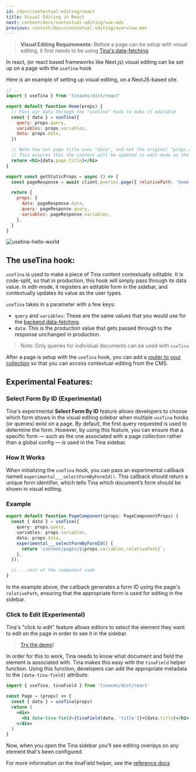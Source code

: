 ```yaml
---
id: /docs/contextual-editing/react
title: Visual Editing in React
next: content/docs/contextual-editing/vue.mdx
previous: content/docs/contextual-editing/overview.mdx
---
```


> **Visual Editing Requirements:**
> Before a page can be setup with visual editing, it first needs to be using [Tina's data-fetching](/docs/features/data-fetching/).

In react, (or react based frameworks like Next.js) visual editing can be set up on a page with the `useTina` hook

Here is an example of setting up visual editing, on a NextJS-based site.

```jsx
// ...
import { useTina } from 'tinacms/dist/react'

export default function Home(props) {
  // Pass our data through the "useTina" hook to make it editable
  const { data } = useTina({
    query: props.query,
    variables: props.variables,
    data: props.data,
  })

  // Note how our page title uses "data", and not the original "props.data".
  // This ensures that the content will be updated in edit-mode as the user types
  return <h1>{data.page.title}</h1>
}

export const getStaticProps = async () => {
  const pageResponse = await client.queries.page({ relativePath: 'home.mdx' })

  return {
    props: {
      data: pageResponse.data,
      query: pageResponse.query,
      variables: pageResponse.variables,
    },
  }
}
```

![usetina-hello-world](/img/docs/contextual-editing/hello-world.png)

## The useTina hook:

`useTina` is used to make a piece of Tina content contextually editable. It is code-split, so that in production, this hook will simply pass through its data value. In edit-mode, it registers an editable form in the sidebar, and contextually updates its value as the user types.

`useTina` takes in a parameter with a few keys:

* `query` and `variables`: These are the same values that you would use for the [backend data-fetching](/docs/features/data-fetching/).
* `data`: This is the production value that gets passed through to the response unchanged in production.

> Note: Only queries for individual documents can be used with `useTina`

After a page is setup with the `useTina` hook, you can add a [router to your collection](/docs/contextual-editing/router) so that you can access contextual-editing from the CMS.

## Experimental Features:

### Select Form By ID (Experimental)

Tina's experimental **Select Form By ID** feature allows developers to choose which form shows in the visual editing sidebar when multiple `useTina` hooks (or queries) exist on a page. By default, the first query requested is used to determine the form. However, by using this feature, you can ensure that a specific form — such as the one associated with a page collection rather than a global config — is used in the Tina sidebar.

### How It Works

When initializing the `useTina` hook, you can pass an experimental callback named `experimental___selectFormByFormId()`. This callback should return a unique form identifier, which tells Tina which document’s form should be shown in visual editing.

### Example

```typescript
export default function PageComponent(props: PageComponentProps) {
  const { data } = useTina({
    query: props.query,
    variables: props.variables,
    data: props.data,
    experimental___selectFormByFormId() {
      return `content/pages/${props.variables.relativePath}`;
    },
  });

  // ...rest of the component code
}
```

In the example above, the callback generates a form ID using the page's `relativePath`, ensuring that the appropriate form is used for editing in the sidebar.

### Click to Edit (Experimental)

Tina's "click to edit" feature allows editors to select the element they want to edit on the page in order to see it in the sidebar.

<WebmEmbed embedSrc="/video/quick-edit-demo.webm" />

> [Try the demo](https://demo.tina.io/admin#/~)!

In order for this to work, Tina needs to know what document and field the
element is associated with. Tina makes this easy with the `tinaField` helper
function. Using this function, developers can add the appropriate metadata
to the `[data-tina-field]` attribute.

```jsx
import { useTina, tinaField } from 'tinacms/dist/react'

const Page = (props) => {
  const { data } = useTina(props)
  return (
    <div>
      <h1 data-tina-field={tinaField(data, 'title')}>{data.title}</h1>
    </div>
  )
}
```

Now, when you open the Tina sidebar you'll see editing overlays on any element
that's been configured.

For more information on the tinaField helper, see the [reference docs](/docs/contextual-editing/tinafield)
